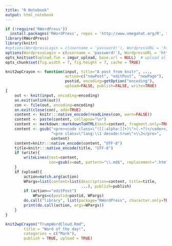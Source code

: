 ```yaml
---
title: "R Notebook"
output: html_notebook
---
```


```r
if (!require('RWordPress'))
  install.packages('RWordPress', repos = 'http://www.omegahat.org/R', type = 'source')
library(RWordPress)
library(knitr)
#options(WordpressLogin = c(username = 'password!'), WordpressURL = 'http://devgin.com/xmlrpc.php')
options(WordpressLogin = c(username = 'password!'), WordpressURL = 'http://therealdonaldtrump2020.com/xmlrpc.php')
opts_knit$set(upload.fun = imgur_upload, base.url = NULL)  # upload all images to imgur.com
opts_chunk$set(fig.width = 7, fig.height = 7, cache = TRUE)
```


```r
knit2wpCrayon <- function(input, title="A post from knitr", ...,
                          action=c("newPost", "editPost", "newPage"),
                          postid, encoding=getOption("encoding"),
                          upload=FALSE, publish=FALSE, write=TRUE)
{
    out <- knit(input, encoding=encoding)
    on.exit(unlink(out))
    con <- file(out, encoding=encoding)
    on.exit(close(con), add=TRUE)
    content <- knitr:::native_encode(readLines(con, warn=FALSE))
    content <- paste(content, collapse="\n")
    content <- markdown::markdownToHTML(text=content, fragment.only=TRUE)
    content <- gsub("<pre><code class=\"([[:alpha:]]+)\">(.+?)</code></pre>",
                    "<pre class=\"lang:\\1 decode:true\">\\2</pre>",
                    content)
    content=knitr:::native_encode(content, "UTF-8")
    title=knitr:::native_encode(title, "UTF-8")
    if (write){
        writeLines(text=content,
                   con=gsub(x=out, pattern="\\.md$", replacement=".html"))
    }
    if (upload){
        action=match.arg(action)
        WPargs=list(content=list(description=content, title=title, 
                                 ...), publish=publish)
        if (action=="editPost") 
            WPargs=c(postid=postid, WPargs)
        do.call("library", list(package="RWordPress", character.only=TRUE))
        print(do.call(action, args=WPargs))
    }
}
```


```r
knit2wpCrayon("TrumpWordCloud.Rmd", 
        title = "Word of the day!",
        categories = c("Mark"), 
        publish = TRUE, upload = TRUE)
```



